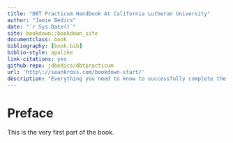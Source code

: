 ```yaml
--- 
title: "DBT Practicum Handbook At California Lutheran University"
author: "Jamie Bedics"
date: "`r Sys.Date()`"
site: bookdown::bookdown_site
documentclass: book
bibliography: [book.bib]
biblio-style: apalike
link-citations: yes
github-repo: jdbedics/dbtpracticum
url: 'http\://seankross.com/bookdown-start/'
description: "Everything you need to know to successfully complete the DBT Practicum at CLU."
---
```


# Preface {-}

This is the very first part of the book.
